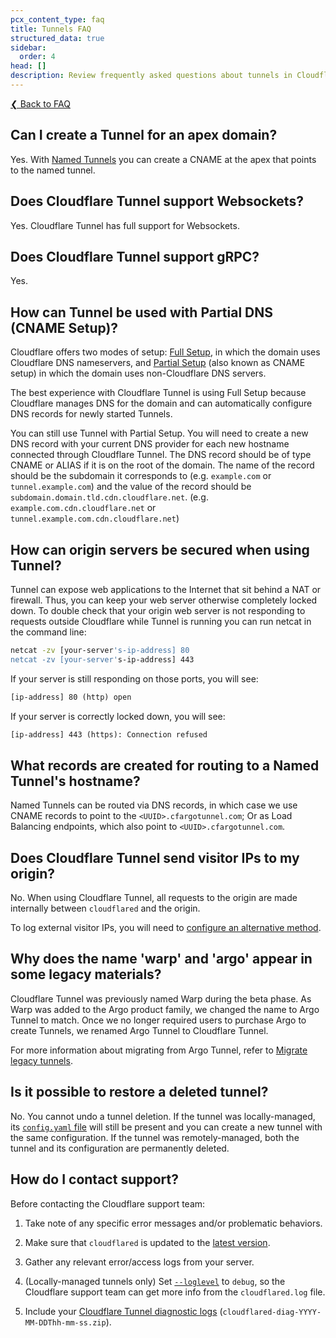 ```yaml
---
pcx_content_type: faq
title: Tunnels FAQ
structured_data: true
sidebar:
  order: 4
head: []
description: Review frequently asked questions about tunnels in Cloudflare Zero Trust.
---
```



[❮ Back to FAQ](/cloudflare-one/faq/)

## ​Can I create a Tunnel for an apex domain?

Yes. With [Named Tunnels](https://blog.cloudflare.com/argo-tunnels-that-live-forever/) you can create a CNAME at the apex that points to the named tunnel.

## ​Does Cloudflare Tunnel support Websockets?

Yes. Cloudflare Tunnel has full support for Websockets.

## ​Does Cloudflare Tunnel support gRPC?

Yes. <Render file="tunnel/grpc-support" />

## How can Tunnel be used with Partial DNS (CNAME Setup)?

Cloudflare offers two modes of setup: [Full Setup](/dns/zone-setups/full-setup/), in which the domain uses Cloudflare DNS nameservers, and [Partial Setup](/dns/zone-setups/partial-setup/) (also known as CNAME setup) in which the domain uses non-Cloudflare DNS servers.

The best experience with Cloudflare Tunnel is using Full Setup because Cloudflare manages DNS for the domain and can automatically configure DNS records for newly started Tunnels.

You can still use Tunnel with Partial Setup. You will need to create a new DNS record with your current DNS provider for each new hostname connected through Cloudflare Tunnel. The DNS record should be of type CNAME or ALIAS if it is on the root of the domain. The name of the record should be the subdomain it corresponds to (e.g. `example.com` or `tunnel.example.com`) and the value of the record should be `subdomain.domain.tld.cdn.cloudflare.net`. (e.g. `example.com.cdn.cloudflare.net` or `tunnel.example.com.cdn.cloudflare.net`)

## How can origin servers be secured when using Tunnel?

Tunnel can expose web applications to the Internet that sit behind a NAT or firewall. Thus, you can keep your web server otherwise completely locked down. To double check that your origin web server is not responding to requests outside Cloudflare while Tunnel is running you can run netcat in the command line:

```sh
netcat -zv [your-server's-ip-address] 80
netcat -zv [your-server's-ip-address] 443
```

If your server is still responding on those ports, you will see:

```txt
[ip-address] 80 (http) open
```

If your server is correctly locked down, you will see:

```txt
[ip-address] 443 (https): Connection refused
```

## What records are created for routing to a Named Tunnel's hostname?

Named Tunnels can be routed via DNS records, in which case we use CNAME records to point to the `<UUID>.cfargotunnel.com`; Or as Load Balancing endpoints, which also point to `<UUID>.cfargotunnel.com`.

## Does Cloudflare Tunnel send visitor IPs to my origin?

No. When using Cloudflare Tunnel, all requests to the origin are made internally between `cloudflared` and the origin.

To log external visitor IPs, you will need to [configure an alternative method](/support/troubleshooting/restoring-visitor-ips/restoring-original-visitor-ips/).

## Why does the name 'warp' and 'argo' appear in some legacy materials?

Cloudflare Tunnel was previously named Warp during the beta phase. As Warp was added to the Argo product family, we changed the name to Argo Tunnel to match. Once we no longer required users to purchase Argo to create Tunnels, we renamed Argo Tunnel to Cloudflare Tunnel.

For more information about migrating from Argo Tunnel, refer to [Migrate legacy tunnels](/cloudflare-one/connections/connect-networks/do-more-with-tunnels/migrate-legacy-tunnels/).

## Is it possible to restore a deleted tunnel?

No. You cannot undo a tunnel deletion. If the tunnel was locally-managed, its [`config.yaml` file](/cloudflare-one/connections/connect-networks/get-started/tunnel-useful-terms/#configuration-file) will still be present and you can create a new tunnel with the same configuration. If the tunnel was remotely-managed, both the tunnel and its configuration are permanently deleted.

## How do I contact support?

Before contacting the Cloudflare support team:

1. Take note of any specific error messages and/or problematic behaviors.

2. Make sure that `cloudflared` is updated to the [latest version](https://github.com/cloudflare/cloudflared).

3. Gather any relevant error/access logs from your server.

4. (Locally-managed tunnels only) Set [`--loglevel`](/cloudflare-one/connections/connect-networks/configure-tunnels/tunnel-run-parameters/#loglevel) to `debug`, so the Cloudflare support team can get more info from the `cloudflared.log` file.

5. Include your [Cloudflare Tunnel diagnostic logs](/cloudflare-one/connections/connect-networks/troubleshoot-tunnels/diag-logs/) (`cloudflared-diag-YYYY-MM-DDThh-mm-ss.zip`).
